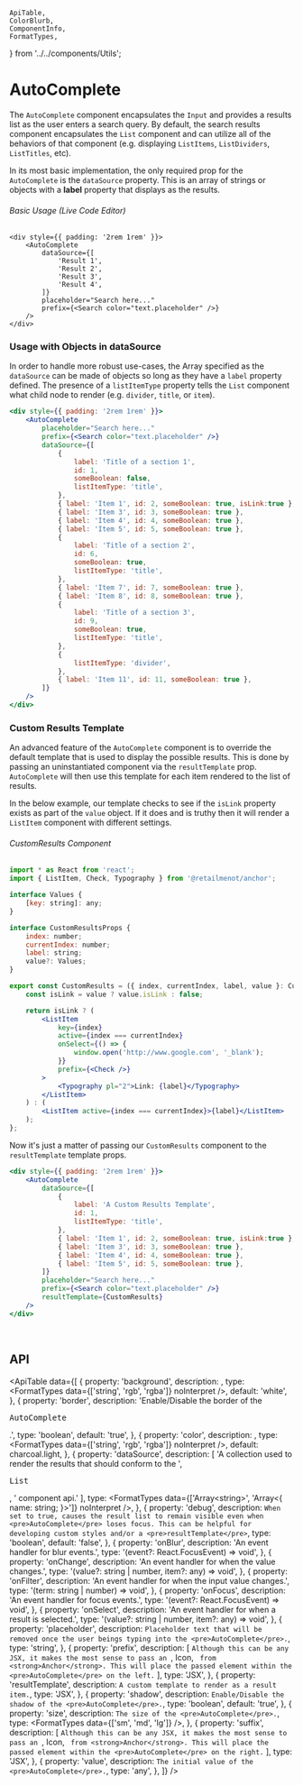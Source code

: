     ApiTable,
    ColorBlurb,
    ComponentInfo,
    FormatTypes,
} from '../../components/Utils';

# AutoComplete

<ComponentInfo title="AutoComplete" />

The `AutoComplete` component encapsulates the <Link to="/components/input/">`Input`</Link> and
provides a results list as the user enters a search query. By default, the search results component
encapsulates the <Link to="/components/list/">`List`</Link> component and can utilize all of the
behaviors of that component (e.g. displaying <Link to="/components/list/">`ListItems`</Link>, <Link to="/components/list">`ListDividers`</Link>, <Link to="/components/list/">`ListTitles`</Link>, etc).

In its most basic implementation, the only required prop for the `AutoComplete` is the `dataSource`
property. This is an array of strings or objects with a **label** property that displays as the results.

###### Basic Usage (Live Code Editor)
```tsx live hideTitle
<div style={{ padding: '2rem 1rem' }}>
    <AutoComplete
        dataSource={[
            'Result 1',
            'Result 2',
            'Result 3',
            'Result 4',
        ]}
        placeholder="Search here..."
        prefix={<Search color="text.placeholder" />}
    />
</div>
```


### Usage with Objects in dataSource

In order to handle more robust use-cases, the Array specified as the `dataSource` can be made
of objects so long as they have a `label` property defined. The presence of a `listItemType` property
tells the <Link to="/components/list/">`List`</Link> component what child node to render
(e.g. `divider`, `title`, or `item`).

```jsx live
<div style={{ padding: '2rem 1rem' }}>
    <AutoComplete
        placeholder="Search here..."
        prefix={<Search color="text.placeholder" />}
        dataSource={[
            {
                label: 'Title of a section 1',
                id: 1,
                someBoolean: false,
                listItemType: 'title',
            },
            { label: 'Item 1', id: 2, someBoolean: true, isLink:true },
            { label: 'Item 3', id: 3, someBoolean: true },
            { label: 'Item 4', id: 4, someBoolean: true },
            { label: 'Item 5', id: 5, someBoolean: true },
            {
                label: 'Title of a section 2',
                id: 6,
                someBoolean: true,
                listItemType: 'title',
            },
            { label: 'Item 7', id: 7, someBoolean: true },
            { label: 'Item 8', id: 8, someBoolean: true },
            {
                label: 'Title of a section 3',
                id: 9,
                someBoolean: true,
                listItemType: 'title',
            },
            {
                listItemType: 'divider',
            },
            { label: 'Item 11', id: 11, someBoolean: true },
        ]}
    />
</div>
```

### Custom Results Template

An advanced feature of the `AutoComplete` component is to override the default template that is used
to display the possible results. This is done by passing an uninstantiated component via the
`resultTemplate` prop. `AutoComplete` will then use this template for each item rendered to the
list of results.

In the below example, our template checks to see if the `isLink` property exists as part of the
`value` object. If it does and is truthy then it will render a `ListItem` component with different
settings.

###### CustomResults Component
```jsx hideTitle
import * as React from 'react';
import { ListItem, Check, Typography } from '@retailmenot/anchor';

interface Values {
    [key: string]: any;
}

interface CustomResultsProps {
    index: number;
    currentIndex: number;
    label: string;
    value?: Values;
}

export const CustomResults = ({ index, currentIndex, label, value }: CustomResultsProps) => {
    const isLink = value ? value.isLink : false;

    return isLink ? (
        <ListItem
            key={index}
            active={index === currentIndex}
            onSelect={() => {
                window.open('http://www.google.com', '_blank');
            }}
            prefix={<Check />}
        >
            <Typography pl="2">Link: {label}</Typography>
        </ListItem>
    ) : (
        <ListItem active={index === currentIndex}>{label}</ListItem>
    );
};
```

Now it's just a matter of passing our `CustomResults` component to the `resultTemplate` template
props.

```jsx live
<div style={{ padding: '2rem 1rem' }}>
    <AutoComplete
        dataSource={[
            {
                label: 'A Custom Results Template',
                id: 1,
                listItemType: 'title',
            },
            { label: 'Item 1', id: 2, someBoolean: true, isLink:true },
            { label: 'Item 3', id: 3, someBoolean: true },
            { label: 'Item 4', id: 4, someBoolean: true },
            { label: 'Item 5', id: 5, someBoolean: true },
        ]}
        placeholder="Search here..."
        prefix={<Search color="text.placeholder" />}
        resultTemplate={CustomResults}
    />
</div>
```

<br />

## API

<ApiTable data={[
    {
        property: 'background',
        description: <ColorBlurb label="AutoComplete" />,
        type: <FormatTypes data={['string', 'rgb', 'rgba']} noInterpret />,
        default: 'white',
    },
    {
        property: 'border',
        description: 'Enable/Disable the border of the <pre>AutoComplete</pre>.',
        type: 'boolean',
        default: 'true',
    },
    {
        property: 'color',
        description: <ColorBlurb defaultTheme label="AutoComplete" />,
        type: <FormatTypes data={['string', 'rgb', 'rgba']} noInterpret />,
        default: <Link to="/theme">charcoal.light</Link>,
    },
    {
        property: 'dataSource',
        description: [
            'A collection used to render the results that should conform to the ',
            <Link to="/components/list/"><pre>List</pre></Link>,
            ' component api.'
        ],
        type: <FormatTypes
                data={['Array&lt;string&gt;', 'Array&lt;&#123; name: string; &#125;&gt;']}
                noInterpret
                />,
    },
    {
        property: 'debug',
        description: `When set to true, causes the result list to remain visible even
            when <pre>AutoComplete</pre> loses focus. This can be helpful for developing custom
            styles and/or a <pre>resultTemplate</pre>`,
        type: 'boolean',
        default: 'false',
    },
    {
        property: 'onBlur',
        description: 'An event handler for blur events.',
        type: '(event?: React.FocusEvent) => void',
    },
    {
        property: 'onChange',
        description: 'An event handler for when the value changes.',
        type: '(value?: string | number, item?: any) => void',
    },
    {
        property: 'onFilter',
        description: 'An event handler for when the input value changes.',
        type: '(term: string | number) => void',
    },
    {
        property: 'onFocus',
        description: 'An event handler for focus events.',
        type: '(event?: React.FocusEvent) => void',
    },
    {
        property: 'onSelect',
        description: 'An event handler for when a result is selected.',
        type: '(value?: string | number, item?: any) => void',
    },
    {
        property: 'placeholder',
        description: `Placeholder text that will be removed once the user beings typing into
            the <pre>AutoComplete</pre>.`,
        type: 'string',
    },
    {
        property: 'prefix',
        description: [
            `Although this can be any JSX, it makes the most sense to pass an `,
            <Link to="/components/icon">Icon</Link>,
            ` from <strong>Anchor</strong>. This will place the passed element within the
            <pre>AutoComplete</pre> on the left.`
        ],
        type: 'JSX',
    },
    {
        property: 'resultTemplate',
        description: `A custom template to render as a result item.`,
        type: 'JSX',
    },
    {
        property: 'shadow',
        description: `Enable/Disable the shadow of the <pre>AutoComplete</pre>.`,
        type: 'boolean',
        default: 'true',
    },
    {
        property: 'size',
        description: `The size of the <pre>AutoComplete</pre>.`,
        type: <FormatTypes data={['sm', 'md', 'lg']} />,
    },
    {
        property: 'suffix',
        description: [
            `Although this can be any JSX, it makes the most sense to pass an `,
            <Link to="/components/icon">Icon</Link>,
            ` from <strong>Anchor</strong>. This will place the passed element within the
            <pre>AutoComplete</pre> on the right.`
        ],
        type: 'JSX',
    },
    {
        property: 'value',
        description: `The initial value of the <pre>AutoComplete</pre>.`,
        type: 'any',
    },
]} />

<br /><br />